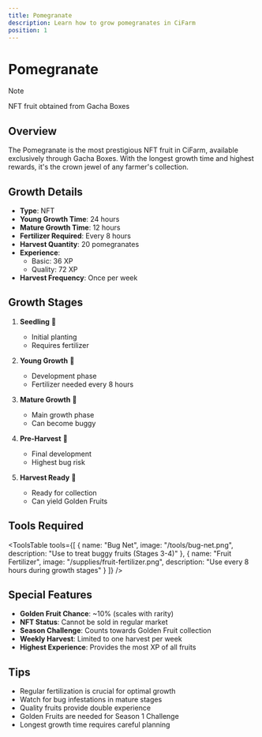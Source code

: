 ```yaml
---
title: Pomegranate
description: Learn how to grow pomegranates in CiFarm
position: 1
---
```



# Pomegranate

> [!NOTE]
>
> NFT fruit obtained from Gacha Boxes

## Overview

The Pomegranate is the most prestigious NFT fruit in CiFarm, available exclusively through Gacha Boxes. With the longest growth time and highest rewards, it's the crown jewel of any farmer's collection.

## Growth Details

- **Type**: NFT
- **Young Growth Time**: 24 hours
- **Mature Growth Time**: 12 hours
- **Fertilizer Required**: Every 8 hours
- **Harvest Quantity**: 20 pomegranates
- **Experience**: 
  - Basic: 36 XP
  - Quality: 72 XP
- **Harvest Frequency**: Once per week

## Growth Stages

<GrowthStages type="fruit" name="pomegranate" stages={5} />

1. **Seedling** 🌱
   - Initial planting
   - Requires fertilizer

2. **Young Growth** 🌿
   - Development phase
   - Fertilizer needed every 8 hours

3. **Mature Growth** 🌳
   - Main growth phase
   - Can become buggy

4. **Pre-Harvest** 🌸
   - Final development
   - Highest bug risk

5. **Harvest Ready** 🍎
   - Ready for collection
   - Can yield Golden Fruits

## Tools Required

<ToolsTable 
  tools={[
    {
      name: "Bug Net",
      image: "/tools/bug-net.png",
      description: "Use to treat buggy fruits (Stages 3-4)"
    },
    {
      name: "Fruit Fertilizer",
      image: "/supplies/fruit-fertilizer.png",
      description: "Use every 8 hours during growth stages"
    }
  ]} 
/>

## Special Features

- **Golden Fruit Chance**: ~10% (scales with rarity)
- **NFT Status**: Cannot be sold in regular market
- **Season Challenge**: Counts towards Golden Fruit collection
- **Weekly Harvest**: Limited to one harvest per week
- **Highest Experience**: Provides the most XP of all fruits

## Tips

- Regular fertilization is crucial for optimal growth
- Watch for bug infestations in mature stages
- Quality fruits provide double experience
- Golden Fruits are needed for Season 1 Challenge
- Longest growth time requires careful planning 
